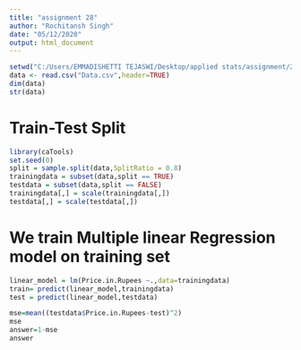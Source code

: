 ---
title: "assignment 28"
author: "Rochitansh Singh"
date: "05/12/2020"
output: html_document
---
```{r}
setwd("C:/Users/EMMADISHETTI TEJASWI/Desktop/applied stats/assignment/28")
data <- read.csv("Data.csv",header=TRUE)
dim(data)
str(data)
```

# Train-Test Split
```{r}
library(caTools)
set.seed(0)
split = sample.split(data,SplitRatio = 0.8)
trainingdata = subset(data,split == TRUE)
testdata = subset(data,split == FALSE)
trainingdata[,] = scale(trainingdata[,])
testdata[,] = scale(testdata[,])
```
# We train Multiple linear Regression model on training set 
```{r}
linear_model = lm(Price.in.Rupees ~.,data=trainingdata)
train= predict(linear_model,trainingdata)
test = predict(linear_model,testdata)

mse=mean((testdata$Price.in.Rupees-test)^2)
mse 
answer=1-mse
answer
```